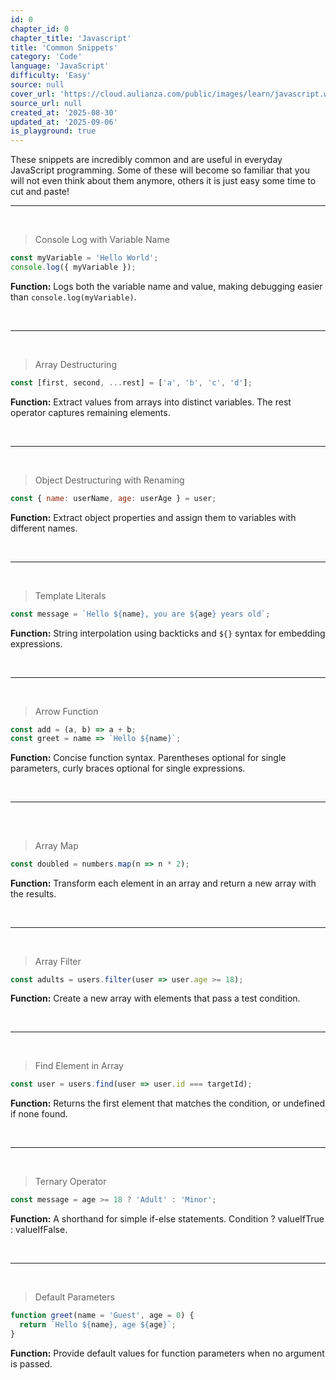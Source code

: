 ```yaml
---
id: 0
chapter_id: 0
chapter_title: 'Javascript'
title: 'Common Snippets'
category: 'Code'
language: 'JavaScript'
difficulty: 'Easy'
source: null
cover_url: 'https://cloud.aulianza.com/public/images/learn/javascript.webp'
source_url: null
created_at: '2025-08-30'
updated_at: '2025-09-06'
is_playground: true
---
```


These snippets are incredibly common and are useful in everyday JavaScript programming. Some of these will become so familiar that you will not even think about them anymore, others it is just easy some time to cut and paste!

---

<br/>

<span id="variable-logging" name="Variable Logging" data-toc></span>

> Console Log with Variable Name

```javascript
const myVariable = 'Hello World';
console.log({ myVariable });
```
**Function:** Logs both the variable name and value, making debugging easier than `console.log(myVariable)`.

<div
  data-component="TestItOut"
  data-title="Variable Logging"
  data-description="Change myVariable or add other variables and see what happens!"
  data-snippet-id="js-common-0-0-1"
  data-code="const myVariable = 'Hello World';
  console.log({ myVariable });">
</div>

<br/>

---

<br/>

<span id="array-destructuring" name="Array Destructuring" data-toc></span>

> Array Destructuring
```javascript
const [first, second, ...rest] = ['a', 'b', 'c', 'd'];
```
**Function:** Extract values from arrays into distinct variables. The rest operator captures remaining elements.

<div 
  data-component="TestItOut" 
  data-title="Array Destructuring"
  data-description="Create an array then destructure it! Try changing the array values or destructuring pattern."
  data-snippet-id="js-common-0-0-2"
  data-code="const [first, second, ...rest] = ['a', 'b', 'c', 'd'];
  console.log('First:', first);
  console.log('Second:', second);
  console.log('Rest:', rest);
  &#47;&#47; Try with numbers
  const [x, y, ...others] = [1, 2, 3, 4, 5];
  console.log('X:', x, 'Y:', y, 'Others:', others);">
</div>

<br/>

---

<br/>

<span id="object-destructuring" name="Object Destructuring" data-toc></span>

> Object Destructuring with Renaming
```javascript
const { name: userName, age: userAge } = user;
```
**Function:** Extract object properties and assign them to variables with different names.

<div 
  data-component="TestItOut"
  data-title="Object Destructuring"
  data-description="Create an object then destructure it!"
  data-snippet-id="js-common-0-0-3"
  data-code="const user = { name: 'John', age: 30, city: 'New York' };
  const { name: userName, age: userAge } = user;
  console.log('User Name:', userName);
  console.log('User Age:', userAge);
  &#47;&#47; Try with more properties
  const { city: userCity = 'Unknown' } = user;
  console.log('User City:', userCity);">
</div>

<br/>

---

<br/>

<span id="template-literals" name="Template Literals" data-toc></span>

> Template Literals
```javascript
const message = `Hello ${name}, you are ${age} years old`;
```
**Function:** String interpolation using backticks and `${}` syntax for embedding expressions.

<div
  data-component="TestItOut"
  data-title="Template Literals"
  data-description="Practice inserting variables into the message string! Try adding calculations or function calls inside the ${} syntax."
  data-snippet-id="js-common-0-0-4"
  data-code="const name = 'World';
  const age = 25;
  const message = `Hello ${name}, you are ${age} years old`;
  console.log(message);
  &#47;&#47; Try with expressions
  const price = 19.99;
  const tax = 0.08;
  const total = `Total: $${(price * (1 + tax)).toFixed(2)}`;
  console.log(total);">
</div>

<br/>

---

<br/>

<span id="arrow-function" name="Arrow Function" data-toc></span>

> Arrow Function
```javascript
const add = (a, b) => a + b;
const greet = name => `Hello ${name}`;
```
**Function:** Concise function syntax. Parentheses optional for single parameters, curly braces optional for single expressions.

<div
  data-component="TestItOut"
  data-title="Arrow Function"
  data-description="Experiment with different arrow function syntaxes! Try functions with no parameters, one parameter, or multiple parameters."
  data-snippet-id="js-common-0-0-5"
  data-code="const add = (a, b) => a + b;
  const greet = name => `Hello ${name}`;\n
  console.log('5 + 3 =', add(5, 3));
  console.log(greet('Developer'));
  &#47;&#47; Try different arrow function styles
  const multiply = (x, y) => x * y;
  const square = x => x * x;
  const sayHi = () => 'Hi there!';\n
  console.log('4 * 6 =', multiply(4, 6));
  console.log('Square of 7:', square(7));
  console.log(sayHi());">
</div>

<br/>

---

<br/>

## <span id="array-map" name="Array Map" data-toc></span>

> Array Map
```javascript
const doubled = numbers.map(n => n * 2);
```
**Function:** Transform each element in an array and return a new array with the results.

<div
  data-component="TestItOut"
  data-title="Array Map"
  data-description="Try different transformations like squaring numbers, converting strings, or creating objects from arrays!"
  data-snippet-id="js-common-0-0-6" 
  data-code="const numbers = [1, 2, 3, 4, 5];
  const doubled = numbers.map(n => n * 2);
  console.log('Original:', numbers);
  console.log('Doubled:', doubled);
  &#47;&#47; Try different transformations
  const names = ['alice', 'bob', 'charlie'];
  const capitalized = names.map(name => name.charAt(0).toUpperCase() + name.slice(1));
  console.log('Capitalized:', capitalized); const ages = [16, 21, 30, 45];
  const ageGroups = ages.map(age => age >= 18 ? 'Adult' : 'Minor');
  console.log('Age Groups:', ageGroups);">
</div>

<br/>

---

<br/>

<span id="array-filter" name="Array Filter" data-toc></span>

> Array Filter
```javascript
const adults = users.filter(user => user.age >= 18);
```
**Function:** Create a new array with elements that pass a test condition.

<div
  data-component="TestItOut"
  data-title="Array Filter"
  data-description="Try different filter conditions! Filter by age, name length, or any other property you can think of."
  data-snippet-id="js-common-0-0-7"
  data-code="const users = [
    { name: 'Alice', age: 25 },
    { name: 'Bob', age: 16 },
    { name: 'Charlie', age: 30 },
    { name: 'Diana', age: 17 }
  ];
  const adults = users.filter(user => user.age >= 18);
  console.log('All users:', users);
  console.log('Adults only:', adults);
  &#47;&#47; Try different filters
  const numbers = [1, 2, 3, 4, 5, 6, 7, 8, 9, 10];
  const evenNumbers = numbers.filter(n => n % 2 === 0);
  const bigNumbers = numbers.filter(n => n > 5);
  console.log('Even numbers:', evenNumbers);
  console.log('Numbers > 5:', bigNumbers);">
</div>

<br/>

---

<br/>

<span id="find-array-element" name="Find Array Element" data-toc></span>

> Find Element in Array
```javascript
const user = users.find(user => user.id === targetId);
```
**Function:** Returns the first element that matches the condition, or undefined if none found.

<div
  data-component="TestItOut"
  data-title="Find Array Element"
  data-description="Try searching for different IDs, names, or create your own search criteria!"
  data-snippet-id="js-common-0-0-8"
  data-code="const users = [
    { id: 1, name: 'Alice', email: 'alice@example.com' },
    { id: 2, name: 'Bob', email: 'bob@example.com' },
    { id: 3, name: 'Charlie', email: 'charlie@example.com' }
  ];
  const targetId = 2;
  const user = users.find(user => user.id === targetId);
  console.log('Found user:', user);
  &#47;&#47; Try finding by different properties
  const userByName = users.find(user => user.name === 'Alice');
  console.log('Found by name:', userByName);\n
  const userByEmail = users.find(user => user.email.includes('charlie'));
  console.log('Found by email:', userByEmail);
  &#47;&#47; What happens if not found?
  const notFound = users.find(user => user.id === 999);
  console.log('Not found:', notFound);">
</div>

<br/>

---

<br/>

<span id="ternary-operator" name="Ternary Operator" data-toc></span>

> Ternary Operator
```javascript
const message = age >= 18 ? 'Adult' : 'Minor';
```
**Function:** A shorthand for simple if-else statements. Condition ? valueIfTrue : valueIfFalse.

<div
  data-component="TestItOut"
  data-title="Ternary Operator"
  data-description="Try different ages and conditions! Experiment with nested ternary operators but keep them readable."
  data-snippet-id="js-common-0-0-9"
  data-code="const age = 20;
  const message = age >= 18 ? 'Adult' : 'Minor';
  console.log(`Age ${age}: ${message}`);
  &#47;&#47; Try with different ages
  const checkAge = (userAge) => {
    const status = userAge >= 18 ? 'Can vote' : 'Cannot vote yet';
    return `${userAge} years old: ${status}`;
  };\n
  console.log(checkAge(16));
  console.log(checkAge(21));
  console.log(checkAge(65));
  &#47;&#47; Nested ternary (be careful!)
  const score = 85;
  const grade = score >= 90 ? 'A' : score >= 80 ? 'B' : score >= 70 ? 'C' : 'F';
  console.log(`Score ${score}: Grade ${grade}`);">
</div>

<br/>

---

<br/>

<span id="default-parameters" name="Default Parameters" data-toc></span>

> Default Parameters
```javascript
function greet(name = 'Guest', age = 0) {
  return `Hello ${name}, age ${age}`;
}
```
**Function:** Provide default values for function parameters when no argument is passed.

<div 
  data-component="TestItOut"
  data-title="Default Parameters"
  data-description="Try calling with different parameters!"
  data-snippet-id="js-common-0-0-10"
  data-code="function greet(name = 'Guest', age = 0) {
    return `Hello ${name}, age ${age}`;
  }
  console.log(greet());
  console.log(greet('Alice'));
  console.log(greet('Bob', 25));">
</div>